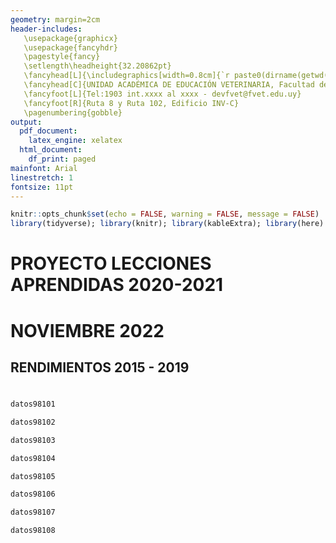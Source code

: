 ```yaml
---
geometry: margin=2cm
header-includes: 
   \usepackage{graphicx} 
   \usepackage{fancyhdr} 
   \pagestyle{fancy} 
   \setlength\headheight{32.20862pt}
   \fancyhead[L]{\includegraphics[width=0.8cm]{`r paste0(dirname(getwd()), "/img/logo_udelar_azul.png")`}}
   \fancyhead[C]{UNIDAD ACADÉMICA DE EDUCACIÓN VETERINARIA, Facultad de Veterinaria - UdelaR}
   \fancyfoot[L]{Tel:1903 int.xxxx al xxxx - devfvet@fvet.edu.uy}
   \fancyfoot[R]{Ruta 8 y Ruta 102, Edificio INV-C} 
   \pagenumbering{gobble}
output:
  pdf_document:
    latex_engine: xelatex
  html_document:
    df_print: paged
mainfont: Arial
linestretch: 1
fontsize: 11pt
---
```

\rhead{\includegraphics[width=1cm]{`r paste0(dirname(getwd()), "/img/logo_fvet_transparente.png")`}}

```r
knitr::opts_chunk$set(echo = FALSE, warning = FALSE, message = FALSE)
library(tidyverse); library(knitr); library(kableExtra); library(here)
```

\center

#

#

#

#

#

# PROYECTO LECCIONES APRENDIDAS 2020-2021

# NOVIEMBRE 2022

## RENDIMIENTOS 2015 - 2019

#

#

\vskip 55mm

\begin{flushleft}
Vernadet Bianchinotti

Docente G1, Unidad de Bioestadística

Departamento de Salud Pública, Facultad de Veterinaria

\end{flushleft}
\newpage

\begin{flushleft}
A continuación se presentan información de los rendimientos 2015 -2019.

Los datos provienen del bando de datos de Bedelía del servicio y se presentan como el total de exámenes rendidos por año para cada materia de la carrera para la obtención del título Dr en Ciencias Veterinarias Plan 1998
\end{flushleft}

#

```r
datos98101

datos98102

datos98103

datos98104

datos98105

datos98106

datos98107

datos98108
```
